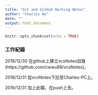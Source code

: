 ```yaml
---
title: "Git and GitHub Working Notes"
author: "Charles Wu"
date: ""
output: html_document
---
```


```r
knitr::opts_chunk$set(echo = TRUE)
```

### 工作紀錄

2016/12/30 在github上建立vcsNotes目錄(https://github.com/cwwu88/vcsNotes)。

2016/12/31 從vcnNotes下拉至Charles-PC上。

2016/12/31 加上此檔，在push上去。
